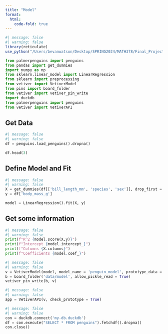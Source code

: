 ```yaml
---
title: "Model"
format:
  html:
    code-fold: true
---
```


```r
#| message: false
#| warning: false
library(reticulate)
use_python("/Users/bevanwatson/Desktop/SPRING2024/MATH378/Final_Project/venv/bin/python", required = TRUE)
```

```python
from palmerpenguins import penguins
from pandas import get_dummies
import numpy as np
from sklearn.linear_model import LinearRegression
from sklearn import preprocessing
from vetiver import VetiverModel
from pins import board_folder
from vetiver import vetiver_pin_write
import duckdb
from palmerpenguins import penguins
from vetiver import VetiverAPI
```

## Get Data

```python
#| message: false
#| warning: false
df = penguins.load_penguins().dropna()

df.head(3)
```

## Define Model and Fit

```python
#| message: false
#| warning: false
X = get_dummies(df[['bill_length_mm', 'species', 'sex']], drop_first = True)
y = df['body_mass_g']

model = LinearRegression().fit(X, y)
```

## Get some information

```python
#| message: false
#| warning: false
print(f"R^2 {model.score(X,y)}")
print(f"Intercept {model.intercept_}")
print(f"Columns {X.columns}")
print(f"Coefficients {model.coef_}")
```

```python
#| message: false
#| warning: false
v = VetiverModel(model, model_name = 'penguin_model', prototype_data = X)
b = board_folder('data/model', allow_pickle_read = True)
vetiver_pin_write(b, v)
```

```python
#| message: false
#| warning: false
app = VetiverAPI(v, check_prototype = True)
```

```python
#| message: false
#| warning: false
con = duckdb.connect('my-db.duckdb')
df = con.execute("SELECT * FROM penguins").fetchdf().dropna()
con.close()
```
